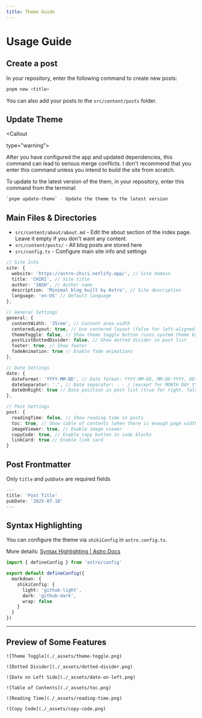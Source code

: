 ```yaml
---
title: Theme Guide
---
```





# Usage Guide



## Create a post

In your repository, enter the following command to create new posts:

```bash
pnpm new <title>
```

You can also add your posts to the `src/content/posts` folder.

## Update Theme

<Callout

type="warning">

After you have configured the app and updated dependencies, this command can lead to serious merge conflicts. I don't recommend that you enter this command unless you intend to build the site from scratch.

</Callout>

To update to the latest version of the them, in your repository, enter this command from the terminal:

```bash
`pnpm update-theme` - Update the theme to the latest version
```

## Main Files & Directories

- `src/content/about/about.md` - Edit the about section of the index page. Leave it empty if you don't want any content.
- `src/content/posts/` - All blog posts are stored here
- `src/config.ts` - Configure main site info and settings

```ts
// Site Info
site: {
  website: 'https://astro-chiri.netlify.app/', // Site domain
  title: 'CHIRI', // Site title
  author: '3ASH', // Author name
  description: 'Minimal blog built by Astro', // Site description
  language: 'en-US' // Default language
},
```

```ts
// General Settings
general: {
  contentWidth: '35rem', // Content area width
  centeredLayout: true, // Use centered layout (false for left-aligned)
  themeToggle: false, // Show theme toggle button (uses system theme by default)
  postListDottedDivider: false, // Show dotted divider in post list
  footer: true, // Show footer
  fadeAnimation: true // Enable fade animations
},
```

```ts
// Date Settings
date: {
  dateFormat: 'YYYY-MM-DD', // Date format: YYYY-MM-DD, MM-DD-YYYY, DD-MM-YYYY, MONTH DAY YYYY, DAY MONTH YYYY
  dateSeparator: '.', // Date separator: . - / (except for MONTH DAY YYYY and DAY MONTH YYYY)
  dateOnRight: true // Date position in post list (true for right, false for left)
},
```

```ts
// Post Settings
post: {
  readingTime: false, // Show reading time in posts
  toc: true, // Show table of contents (when there is enough page width)
  imageViewer: true, // Enable image viewer
  copyCode: true, // Enable copy button in code blocks
  linkCard: true // Enable link card
}
```

## Post Frontmatter

Only `title` and `pubDate` are required fields

```ts
---
title: 'Post Title'
pubDate: '2025-07-10'
---
```

## Syntax Highlighting

You can configure the theme via `shikiConfig` in `astro.config.ts`.

More details: [Syntax Highlighting | Astro Docs](https://docs.astro.build/en/guides/syntax-highlighting/)

```ts
import { defineConfig } from 'astro/config'

export default defineConfig({
  markdown: {
    shikiConfig: {
      light: 'github-light',
      dark: 'github-dark',
      wrap: false
    }
  }
})
```

---

## Preview of Some Features

```
![Theme Toggle](./_assets/theme-toggle.png)

![Dotted Divider](./_assets/dotted-divider.png)

![Date on Left Side](./_assets/date-on-left.png)

![Table of Contents](./_assets/toc.png)

![Reading Time](./_assets/reading-time.png)

![Copy Code](./_assets/copy-code.png)
```
